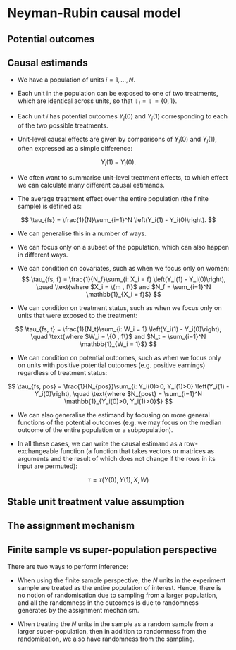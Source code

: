 # Neyman-Rubin causal model


## Potential outcomes

## Causal estimands

- We have a population of units $i = 1, \dots, N$.

- Each unit in the population can be exposed to one of two treatments, which are identical across units, so that $\mathbb{T}_i = \mathbb{T} = \{0, 1\}$.

- Each unit $i$ has potential outcomes $Y_i(0)$ and $Y_i(1)$ corresponding to each of the two possible treatments.

- Unit-level causal effects are given by comparisons of $Y_i(0)$ and $Y_i(1)$, often expressed as a simple difference:

$$
Y_i(1) - Y_i(0).
$$

- We often want to summarise unit-level treatment effects, to which effect we can calculate many different causal estimands.

- The average treatment effect over the entire population (the finite sample) is defined as:

$$
\tau_{fs} = \frac{1}{N}\sum_{i=1}^N \left(Y_i(1) - Y_i(0)\right).
$$

- We can generalise this in a number of ways.

- We can focus only on a subset of the population, which can also happen in different ways.

- We can condition on covariates, such as when we focus only on women:
$$
\tau_{fs, f} = \frac{1}{N_f}\sum_{i: X_i = f} \left(Y_i(1) - Y_i(0)\right), \quad \text{where $X_i = \{m , f\}$ and $N_f = \sum_{i=1}^N \mathbb{1}_{X_i = f}$}
$$

- We can condition on treatment status, such as when we focus only on units that were exposed to the treatment: 

$$
\tau_{fs, t} = \frac{1}{N_t}\sum_{i: W_i = 1} \left(Y_i(1) - Y_i(0)\right), \quad \text{where $W_i = \{0 , 1\}$ and $N_t = \sum_{i=1}^N \mathbb{1}_{W_i = 1}$}
$$

- We can condition on potential outcomes, such as when we focus only on units with positive potential outcomes (e.g. positive earnings) regardless of treatment status:

$$
\tau_{fs, pos} = \frac{1}{N_{pos}}\sum_{i: Y_i(0)>0, Y_i(1)>0} \left(Y_i(1) - Y_i(0)\right), \quad \text{where $N_{post} = \sum_{i=1}^N \mathbb{1}_{Y_i(0)>0, Y_i(1)>0}$}
$$

- We can also generalise the estimand by focusing on more general functions of the potential outcomes (e.g. we may focus on the median outcome of the entire population or a subpopulation).

- In all these cases, we can write the causal estimand as a row-exchangeable function (a function that takes vectors or matrices as arguments and the result of which does not change if the rows in its input are permuted):

$$
\tau = \tau(Y(0), Y(1), X, W)
$$



## Stable unit treatment value assumption

## The assignment mechanism

## Finite sample vs super-population perspective

There are two ways to perform inference:

- When using the finite sample perspective, the $N$ units in the experiment sample are treated as the entire population of interest. Hence, there is no notion of randomisation due to sampling from a larger population, and all the randomness in the outcomes is due to randomness generates by the assignment mechanism.

- When treating the $N$ units in the sample as a random sample from a larger super-population, then in addition to randomness from the randomisation, we also have randomness from the sampling.